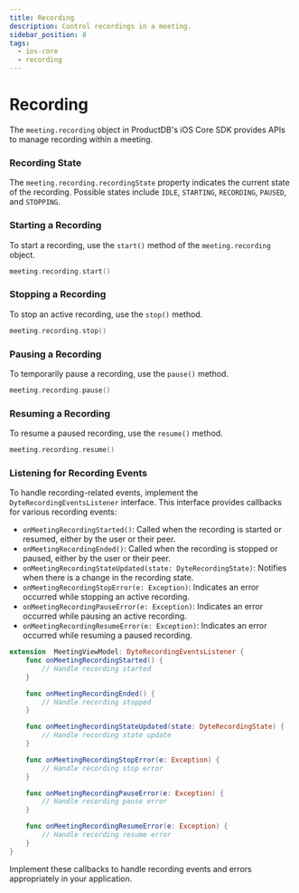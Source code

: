 ```yaml
---
title: Recording
description: Control recordings in a meeting.
sidebar_position: 8
tags:
  - ios-core
  - recording
---
```


# Recording

The `meeting.recording` object in ProductDB's iOS Core SDK provides APIs to manage recording within a meeting.

### Recording State

The `meeting.recording.recordingState` property indicates the current state of the recording. Possible states include `IDLE`,
`STARTING`, `RECORDING`, `PAUSED`, and `STOPPING`.

### Starting a Recording

To start a recording, use the `start()` method of the `meeting.recording` object.

```swift
meeting.recording.start()
```

### Stopping a Recording

To stop an active recording, use the `stop()` method.

```swift
meeting.recording.stop()
```

### Pausing a Recording

To temporarily pause a recording, use the `pause()` method.

```swift
meeting.recording.pause()
```

### Resuming a Recording

To resume a paused recording, use the `resume()` method.

```swift
meeting.recording.resume()
```

### Listening for Recording Events

To handle recording-related events, implement the `DyteRecordingEventsListener` interface. This interface provides callbacks for
various recording events:

- `onMeetingRecordingStarted()`: Called when the recording is started or resumed, either by the user or their peer.
- `onMeetingRecordingEnded()`: Called when the recording is stopped or paused, either by the user or their peer.
- `onMeetingRecordingStateUpdated(state: DyteRecordingState)`: Notifies when there is a change in the recording state.
- `onMeetingRecordingStopError(e: Exception)`: Indicates an error occurred while stopping an active recording.
- `onMeetingRecordingPauseError(e: Exception)`: Indicates an error occurred while pausing an active recording.
- `onMeetingRecordingResumeError(e: Exception)`: Indicates an error occurred while resuming a paused recording.

```swift
extension  MeetingViewModel: DyteRecordingEventsListener {
    func onMeetingRecordingStarted() {
        // Handle recording started
    }

    func onMeetingRecordingEnded() {
        // Handle recording stopped
    }

    func onMeetingRecordingStateUpdated(state: DyteRecordingState) {
        // Handle recording state update
    }

    func onMeetingRecordingStopError(e: Exception) {
        // Handle recording stop error
    }

    func onMeetingRecordingPauseError(e: Exception) {
        // Handle recording pause error
    }

    func onMeetingRecordingResumeError(e: Exception) {
        // Handle recording resume error
    }
}
```

Implement these callbacks to handle recording events and errors appropriately in your application.

<head>
  <title>iOS Core Recording</title>
</head>

